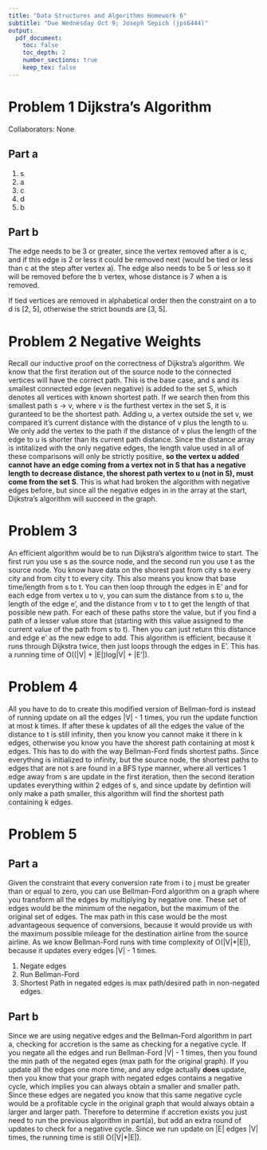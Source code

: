 ```yaml
---
title: "Data Structures and Algorithms Homework 6"
subtitle: "Due Wednesday Oct 9; Joseph Sepich (jps6444)"
output:
  pdf_document:
    toc: false
    toc_depth: 2
    number_sections: true
    keep_tex: false
---
```



# Problem 1 Dijkstra's Algorithm

Collaborators: None

## Part a

1. s
2. a
3. c
4. d
5. b

\pagebreak

## Part b

The edge needs to be 3 or greater, since the vertex removed after a is c, and if this edge is 2 or less it could be removed next (would be tied or less than c at the step after vertex a). The edge also needs to be 5 or less so it will be removed before the b vertex, whose distance is 7 when a is removed.

If tied vertices are removed in alphabetical order then the constraint on a to d is [2, 5], otherwise the strict bounds are [3, 5].

\pagebreak

# Problem 2 Negative Weights

Recall our inductive proof on the correctness of Dijkstra's algorithm. We know that the first iteration out of the source node to the connected vertices will have the correct path. This is the base case, and s and its smallest connected edge (even negative) is added to the set S, which denotes all vertices with known shortest path. If we search then from this smallest path s -> v, where v is the furthest vertex in the set S, it is guranteed to be the shortest path. Adding u, a vertex outside the set v, we compared it's current distance with the distance of v plus the length to u. We only add the vertex to the path if the distance of v plus the length of the edge to u is shorter than its current path distance. Since the distance array is intitalized with the only negative edges, the length value used in all of these comparisons will only be strictly positive, **so the vertex u added cannot have an edge coming from a vertex not in S that has a negative length to decrease distance, the shorest path vertex to u (not in S), must come from the set S**. This is what had broken the algorithm with negative edges before, but since all the negative edges in in the array at the start, Dijkstra's algorithm will succeed in the graph.

\pagebreak

# Problem 3

An efficient algorithm would be to run Dijkstra's algorithm twice to start. The first run you use s as the source node, and the second run you use t as the source node. You know have data on the shorest past from city s to every city and from city t to every city. This also means you know that base time/length from s to t. You can then loop through the edges in E' and for each edge from vertex u to v, you can sum the distance from s to u, the length of the edge e', and the distance from v to t to get the length of that possible new path. For each of these paths store the value, but if you find a path of a lesser value store that (starting with this value assigned to the current value of the path from s to t). Then you can just return this distance and edge e' as the new edge to add. This algorithm is efficient, because it runs through Dijkstra twice, then just loops through the edges in E'. This has a running time of O((|V| + |E|)log|V| + |E'|).

\pagebreak

# Problem 4

All you have to do to create this modified version of Bellman-ford is instead of running update on all the edges |V| - 1 times, you run the update function at most k times. If after these k updates of all the edges the value of the distance to t is still infinity, then you know you cannot make it there in k edges, otherwise you know you have the shorest path containing at most k edges. This has to do with the way Bellman-Ford finds shortest paths. Since everything is initialized to infinity, but the source node, the shortest paths to edges that are not s are found in a BFS type manner, where all vertices 1 edge away from s are update in the first iteration, then the second iteration updates everything within 2 edges of s, and since update by defintion will only make a path smaller, this algorithm will find the shortest path containing k edges.

\pagebreak

# Problem 5

## Part a

Given the constraint that every conversion rate from i to j must be greater than or equal to zero, you can use Bellman-Ford algorithm on a graph where you transform all the edges by multiplying by negative one. These set of edges would be the minimum of the negation, but the maximum of the original set of edges. The max path in this case would be the most advantageous sequence of conversions, because it would provide us with the maximum possible mileage for the destination airline from the source airline. As we know Bellman-Ford runs with time complexity of O(|V|*|E|), because it updates every edges |V| - 1 times.

1. Negate edges
2. Run Bellman-Ford
3. Shortest Path in negated edges is max path/desired path in non-negated edges.

\pagebreak

## Part b

Since we are using negative edges and the Bellman-Ford algorithm in part a, checking for accretion is the same as checking for a negative cycle. If you negate all the edges and run Bellman-Ford |V| - 1 times, then you found the min path of the negated eges (max path for the original graph). If you update all the edges one more time, and any edge actually **does** update, then you know that your graph with negated edges contains a negative cycle, which implies you can always obtain a smaller and smaller path. Since these edges are negated you know that this same negative cycle would be a profitable cycle in the original graph that would always obtain a larger and larger path. Therefore to determine if accretion exists you just need to run the previous algorithm in part(a), but add an extra round of updates to check for a negative cycle. Since we run update on |E| edges |V| times, the running time is still O(|V|*|E|).
























